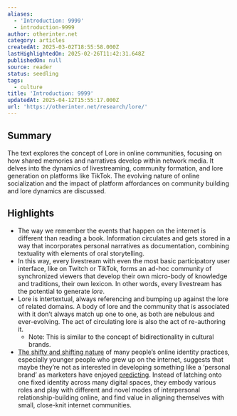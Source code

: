```yaml
---
aliases:
  - 'Introduction: 9999'
  - introduction-9999
author: otherinter.net
category: articles
createdAt: 2025-03-02T18:55:58.000Z
lastHighlightedOn: 2025-02-26T11:42:31.648Z
publishedOn: null
source: reader
status: seedling
tags:
  - culture
title: 'Introduction: 9999'
updatedAt: 2025-04-12T15:55:17.000Z
url: 'https://otherinter.net/research/lore/'
---
```

## Summary

The text explores the concept of Lore in online communities, focusing on how shared memories and narratives develop within network media. It delves into the dynamics of livestreaming, community formation, and lore generation on platforms like TikTok. The evolving nature of online socialization and the impact of platform affordances on community building and lore dynamics are discussed.

## Highlights

- The way we remember the events that happen on the internet is different than reading a book. Information circulates and gets stored in a way that incorporates personal narratives as documentation, combining textuality with elements of oral storytelling.
- In this way, every livestream with even the most basic participatory user interface, like on Twitch or TikTok, forms an ad-hoc community of synchronized viewers that develop their own micro-body of knowledge and traditions, their own lexicon. In other words, every livestream has the potential to generate _lore_.
- Lore is intertextual, always referencing and bumping up against the lore of related domains. A body of lore and the community that is associated with it don’t always match up one to one, as both are nebulous and ever-evolving. The act of circulating lore is also the act of re-authoring it.
    - Note: This is similar to the concept of bidirectionality in cultural brands.
- [The shifty and shifting nature](https://aaronzlewis.com/blog/2020/02/18/being-your-selves-identity-r-and-d-on-the-pseudonymous-internet/) of many people’s online identity practices, especially younger people who grew up on the internet, suggests that maybe they’re not as interested in developing something like a ‘personal brand’ as marketers have enjoyed [predicting](https://www.businesswire.com/news/home/20190522005069/en/Gartner-Says-Marketers-Must-Focus-on-Boosting-Gen-Z%E2%80%99s-Personal-Brand-to-Make-Them-Loyal-Customers). Instead of latching onto one fixed identity across many digital spaces, they embody various roles and play with different and novel modes of interpersonal relationship-building online, and find value in aligning themselves with small, close-knit internet communities.
